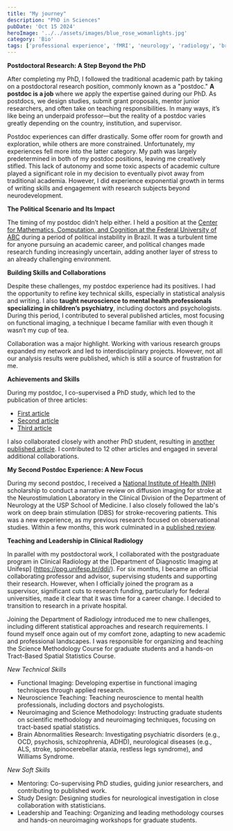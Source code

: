 ```yaml
---
title: "My journey"
description: "PhD in Sciences"
pubDate: 'Oct 15 2024'
heroImage: '../../assets/images/blue_rose_womanlights.jpg'
category: 'Bio'
tags: ['professional experience', 'fMRI', 'neurology', 'radiology', 'brain research', 'postdoc', 'mentoring']
---
```


**Postdoctoral Research: A Step Beyond the PhD**

After completing my PhD, I followed the traditional academic path by taking on a postdoctoral research position, commonly known as a "postdoc." **A postdoc is a job** where we apply the expertise gained during our PhD. As postdocs, we design studies, submit grant proposals, mentor junior researchers, and often take on teaching responsibilities. In many ways, it’s like being an underpaid professor—but the reality of a postdoc varies greatly depending on the country, institution, and supervisor.

Postdoc experiences can differ drastically. Some offer room for growth and exploration, while others are more constrained. Unfortunately, my experiences fell more into the latter category. My path was largely predetermined in both of my postdoc positions, leaving me creatively stifled. This lack of autonomy and some toxic aspects of academic culture played a significant role in my decision to eventually pivot away from traditional academia. However, I did experience exponential growth in terms of writing skills and engagement with research subjects beyond neurodevelopment.

**The Political Scenario and Its Impact**

The timing of my postdoc didn’t help either. I held a position at the [Center for Mathematics, Computation, and Cognition at the Federal University of ABC](https://www.ufabc.edu.br/en/teaching/centers/cmcc-center-for-mathematics-computation-and-cognition/) during a period of political instability in Brazil. It was a turbulent time for anyone pursuing an academic career, and political changes made research funding increasingly uncertain, adding another layer of stress to an already challenging environment.

**Building Skills and Collaborations**

Despite these challenges, my postdoc experience had its positives. I had the opportunity to refine key technical skills, especially in statistical analysis and writing. I also **taught neuroscience to mental health professionals specializing in children’s psychiatry**, including doctors and psychologists. During this period, I contributed to several published articles, most focusing on functional imaging, a technique I became familiar with even though it wasn’t my cup of tea.

Collaboration was a major highlight. Working with various research groups expanded my network and led to interdisciplinary projects. However, not all our analysis results were published, which is still a source of frustration for me.

**Achievements and Skills**

During my postdoc, I co-supervised a PhD study, which led to the publication of three articles:
- [First article](https://pubmed.ncbi.nlm.nih.gov/31706071/)
- [Second article](https://pubmed.ncbi.nlm.nih.gov/32440587/)
- [Third article](https://pubmed.ncbi.nlm.nih.gov/35627592/)

I also collaborated closely with another PhD student, resulting in [another published article](https://pubmed.ncbi.nlm.nih.gov/29374846/). I contributed to 12 other articles and engaged in several additional collaborations.

**My Second Postdoc Experience: A New Focus**

During my second postdoc, I received a [National Institute of Health (NIH)](https://www.nih.gov/) scholarship to conduct a narrative review on diffusion imaging for stroke at the Neurostimulation Laboratory in the Clinical Division of the Department of Neurology at the USP School of Medicine. I also closely followed the lab's work on deep brain stimulation (DBS) for stroke-recovering patients. This was a new experience, as my previous research focused on observational studies. Within a few months, this work culminated in a [published review](https://pubmed.ncbi.nlm.nih.gov/31156529/).

**Teaching and Leadership in Clinical Radiology**

In parallel with my postdoctoral work, I collaborated with the postgraduate program in Clinical Radiology at the [Department of Diagnostic Imaging at Unifesp] (https://ppg.unifesp.br/ddi/). For six months, I became an official collaborating professor and advisor, supervising students and supporting their research. However, when I officially joined the program as a supervisor, significant cuts to research funding, particularly for federal universities, made it clear that it was time for a career change. I decided to transition to research in a private hospital.

Joining the Department of Radiology introduced me to new challenges, including different statistical approaches and research requirements. I found myself once again out of my comfort zone, adapting to new academic and professional landscapes. I was responsible for organizing and teaching the Science Methodology Course for graduate students and a hands-on Tract-Based Spatial Statistics Course.

*New Technical Skills*
- Functional Imaging: Developing expertise in functional imaging techniques through applied research.
- Neuroscience Teaching: Teaching neuroscience to mental health professionals, including doctors and psychologists.
- Neuroimaging and Science Methodology: Instructing graduate students on scientific methodology and neuroimaging techniques, focusing on tract-based spatial statistics.
- Brain Abnormalities Research: Investigating psychiatric disorders (e.g., OCD, psychosis, schizophrenia, ADHD), neurological diseases (e.g., ALS, stroke, spinocerebellar ataxia, restless legs syndrome), and Williams Syndrome.

*New Soft Skills*
- Mentoring: Co-supervising PhD studies, guiding junior researchers, and contributing to published work.
- Study Design: Designing studies for neurological investigation in close collaboration with statisticians.
- Leadership and Teaching: Organizing and leading methodology courses and hands-on neuroimaging workshops for graduate students.
